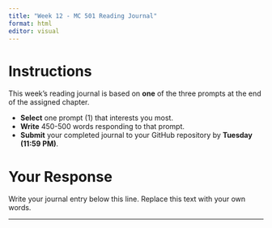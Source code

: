 ```yaml
---
title: "Week 12 - MC 501 Reading Journal"
format: html
editor: visual
---
```


# Instructions

This week's reading journal is based on **one** of the three prompts at the end of the assigned chapter.

- **Select** one prompt (1) that interests you most.
- **Write** 450-500 words responding to that prompt.
- **Submit** your completed journal to your GitHub repository by **Tuesday (11:59 PM)**.

# Your Response

Write your journal entry below this line. Replace this text with your own words.

---

